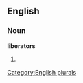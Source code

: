 
==English==

===Noun===
'''liberators'''

# {{plural of|[[liberator]]}}

[[Category:English plurals]]